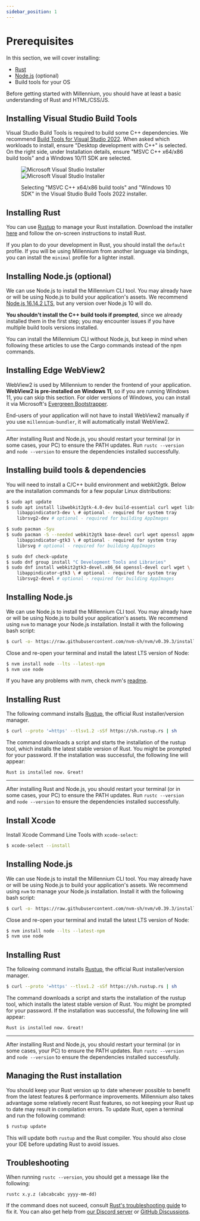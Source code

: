 ```yaml
---
sidebar_position: 1
---
```


# Prerequisites
In this section, we will cover installing:
- [Rust](https://rust-lang.org/)
- [Node.js](https://nodejs.org/) (optional)
- Build tools for your OS

Before getting started with Millennium, you should have at least a basic understanding of Rust and HTML/CSS/JS.


<!-- note: use h2s here so they don't show up in the table of contents -->

<Tabs groupId="operating-system">
<TabItem value="windows" label="Windows" default={typeof navigator !== 'undefined' ? /win/.test(navigator.userAgent) : true}>

<h2>Installing Visual Studio Build Tools</h2>

Visual Studio Build Tools is required to build some C++ dependencies. We recommend [Build Tools for Visual Studio 2022](https://aka.ms/vs/17/release/vs_BuildTools.exe). When asked which workloads to install, ensure "Desktop development with C++" is selected. On the right side, under Installation details, ensure "MSVC C++ x64/x86 build tools" and a Windows 10/11 SDK are selected.

<figure>

![Microsoft Visual Studio Installer](./_vs-installer-light.png#gh-light-mode-only)
![Microsoft Visual Studio Installer](./_vs-installer-dark.png#gh-dark-mode-only)

<figcaption>Selecting "MSVC C++ x64/x86 build tools" and "Windows 10 SDK" in the Visual Studio Build Tools 2022 installer.</figcaption>
</figure>

<h2>Installing Rust</h2>

You can use <a href="https://rustup.rs" target="_blank">Rustup</a> to manage your Rust installation. Download the installer [here](https://win.rustup.rs/x86_64) and follow the on-screen instructions to install Rust.

If you plan to do your development in Rust, you should install the `default` profile. If you will be using Millennium from another language via bindings, you can install the `minimal` profile for a lighter install.

<h2>Installing Node.js (optional)</h2>

We can use Node.js to install the Millennium CLI tool. You may already have or will be using Node.js to build your application's assets. We recommend [Node.js 16.14.2 LTS](https://nodejs.org/dist/v16.14.2/node-v16.14.2-x64.msi), but any version over Node.js 10 will do.

**You shouldn't install the C++ build tools if prompted**, since we already installed them in the first step; you may encounter issues if you have multiple build tools versions installed.

You can install the Millennium CLI without Node.js, but keep in mind when following these articles to use the Cargo commands instead of the npm commands.

<h2>Installing Edge WebView2</h2>

WebView2 is used by Millennium to render the frontend of your application. **WebView2 is pre-installed on Windows 11**, so if you are running Windows 11, you can skip this section. For older versions of Windows, you can install it via Microsoft's <a href="https://developer.microsoft.com/en-us/microsoft-edge/webview2/#download-section" target="_blank">Evergreen Bootstrapper</a>.

End-users of your application will not have to install WebView2 manually if you use `millennium-bundler`, it will automatically install WebView2.

<hr />

After installing Rust and Node.js, you should restart your terminal (or in some cases, your PC) to ensure the PATH updates. Run `rustc --version` and `node --version` to ensure the dependencies installed successfully.

</TabItem>
<TabItem value="linux" label="Linux" default={typeof navigator !== 'undefined' ? /linux/.test(navigator.userAgent) : false}>

<h2>Installing build tools &amp; dependencies</h2>

You will need to install a C/C++ build environment and webkit2gtk. Below are the installation commands for a few popular Linux distributions:

<Tabs groupId="linux-flavour">
<TabItem value="debian" label="Ubuntu/Debian" default>

```bash
$ sudo apt update
$ sudo apt install libwebkit2gtk-4.0-dev build-essential curl wget libssl-dev libgtk-3-dev \
    libappindicator3-dev \ # optional - required for system tray
    librsvg2-dev # optional - required for building AppImages
```

</TabItem>
<TabItem value="arch" label="Arch Linux">

```bash
$ sudo pacman -Syu
$ sudo pacman -S --needed webkit2gtk base-devel curl wget openssl appmenu-gtk-module gtk3 libvips \
    libappindicator-gtk3 \ # optional - required for system tray
    librsvg # optional - required for building AppImages
```

</TabItem>
<TabItem value="fedora" label="Fedora">

```bash
$ sudo dnf check-update
$ sudo dnf group install "C Development Tools and Libraries"
$ sudo dnf install webkit2gtk3-devel.x86_64 openssl-devel curl wget \
    libappindicator-gtk3 \ # optional - required for system tray
    librsvg2-devel # optional - required for building AppImages
```

</TabItem>
</Tabs>

<h2>Installing Node.js</h2>

We can use Node.js to install the Millennium CLI tool. You may already have or will be using Node.js to build your application's assets. We recommend using `nvm` to manage your Node.js installation. Install it with the following bash script:

```bash
$ curl -o- https://raw.githubusercontent.com/nvm-sh/nvm/v0.39.3/install.sh | bash
```

Close and re-open your terminal and install the latest LTS version of Node:

```bash
$ nvm install node --lts --latest-npm
$ nvm use node
```

If you have any problems with nvm, check nvm's [readme](https://github.com/nvm-sh/nvm).

<h2>Installing Rust</h2>

The following command installs [Rustup](https://rustup.rs), the official Rust installer/version manager.

```bash
$ curl --proto '=https' --tlsv1.2 -sSf https://sh.rustup.rs | sh
```

The command downloads a script and starts the installation of the rustup tool, which installs the latest stable version of Rust. You might be prompted for your password. If the installation was successful, the following line will appear:

```
Rust is installed now. Great!
```

<hr />

After installing Rust and Node.js, you should restart your terminal (or in some cases, your PC) to ensure the PATH updates. Run `rustc --version` and `node --version` to ensure the dependencies installed successfully.

</TabItem>
<TabItem value="macos" label="macOS" default={typeof navigator !== 'undefined' ? /mac/.test(navigator.userAgent) : false}>

<h2>Install Xcode</h2>

Install Xcode Command Line Tools with `xcode-select`:

```bash
$ xcode-select --install
```

<h2>Installing Node.js</h2>

We can use Node.js to install the Millennium CLI tool. You may already have or will be using Node.js to build your application's assets. We recommend using `nvm` to manage your Node.js installation. Install it with the following bash script:

```bash
$ curl -o- https://raw.githubusercontent.com/nvm-sh/nvm/v0.39.3/install.sh | bash
```

Close and re-open your terminal and install the latest LTS version of Node:

```bash
$ nvm install node --lts --latest-npm
$ nvm use node
```

<h2>Installing Rust</h2>

The following command installs [Rustup](https://rustup.rs), the official Rust installer/version manager.

```bash
$ curl --proto '=https' --tlsv1.2 -sSf https://sh.rustup.rs | sh
```

The command downloads a script and starts the installation of the rustup tool, which installs the latest stable version of Rust. You might be prompted for your password. If the installation was successful, the following line will appear:

```
Rust is installed now. Great!
```

<hr />

After installing Rust and Node.js, you should restart your terminal (or in some cases, your PC) to ensure the PATH updates. Run `rustc --version` and `node --version` to ensure the dependencies installed successfully.

</TabItem>
</Tabs>

## Managing the Rust installation
You should keep your Rust version up to date whenever possible to benefit from the latest features & performance improvements. Millennium also takes advantage some relatively recent Rust features, so not keeping your Rust up to date may result in compilation errors. To update Rust, open a terminal and run the following command:

```bash
$ rustup update
```

This will update both `rustup` and the Rust compiler. You should also close your IDE before updating Rust to avoid issues.

## Troubleshooting
When running `rustc --version`, you should get a message like the following:
```
rustc x.y.z (abcabcabc yyyy-mm-dd)
```

If the command does not suceed, consult [Rust's troubleshooting guide](https://doc.rust-lang.org/book/ch01-01-installation.html#troubleshooting) to fix it. You can also get help from [our Discord server](https://discord.gg/BAkXJ6VjCz) or [GitHub Discussions](https://github.com/pykeio/millennium/discussions).
